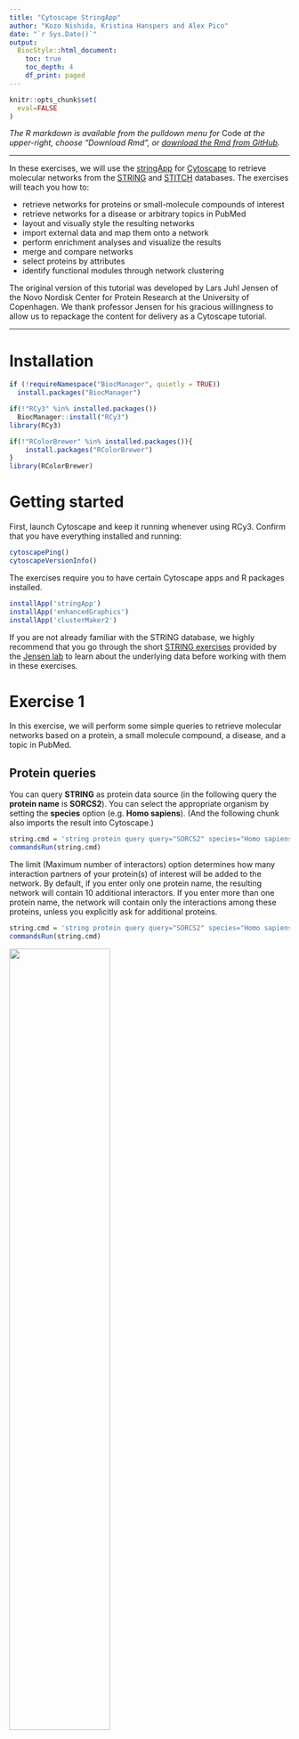```yaml
---
title: "Cytoscape StringApp"
author: "Kozo Nishida, Kristina Hanspers and Alex Pico"
date: "`r Sys.Date()`"
output:
  BiocStyle::html_document:
    toc: true
    toc_depth: 4
    df_print: paged
---
```

```r
knitr::opts_chunk$set(
  eval=FALSE
)
```

*The R markdown is available from the pulldown menu for* Code *at the upper-right, choose "Download Rmd", or [download the Rmd from GitHub](https://raw.githubusercontent.com/cytoscape/cytoscape-automation/master/for-scripters/R/notebooks/stringApp.Rmd).*

<hr />

In these exercises, we will use the [stringApp](http://apps.cytoscape.org/apps/stringApp) for [Cytoscape](http://cytoscape.org/) to retrieve molecular networks from the [STRING](https://string-db.org/) and [STITCH](http://stitch-db.org/) databases. The exercises will teach you how to:

- retrieve networks for proteins or small-molecule compounds of interest
- retrieve networks for a disease or arbitrary topics in PubMed
- layout and visually style the resulting networks
- import external data and map them onto a network
- perform enrichment analyses and visualize the results
- merge and compare networks
- select proteins by attributes
- identify functional modules through network clustering

The original version of this tutorial was developed by Lars Juhl Jensen of the Novo Nordisk Center for Protein Research at the University of Copenhagen. We thank professor Jensen for his gracious willingness to allow us to repackage the content for delivery as a Cytoscape tutorial.

<hr />

# Installation
```r
if (!requireNamespace("BiocManager", quietly = TRUE))
  install.packages("BiocManager")

if(!"RCy3" %in% installed.packages())
  BiocManager::install("RCy3")
library(RCy3)

if(!"RColorBrewer" %in% installed.packages()){
    install.packages("RColorBrewer")
}
library(RColorBrewer)
```

# Getting started
First, launch Cytoscape and keep it running whenever using RCy3. Confirm that you have everything installed and running:
```r
cytoscapePing()
cytoscapeVersionInfo()
```

The exercises require you to have certain Cytoscape apps and R packages installed.

```r
installApp('stringApp')
installApp('enhancedGraphics')
installApp('clusterMaker2')
```

If you are not already familiar with the STRING database, we highly recommend that you go through the short [STRING exercises](https://jensenlab.org/training/string/) provided by the [Jensen lab](https://jensenlab.org/) to learn about the underlying data before working with them in these exercises.

# Exercise 1

In this exercise, we will perform some simple queries to retrieve molecular networks based on a protein, a small molecule compound, a disease, and a topic in PubMed.

## Protein queries

You can query **STRING** as protein data source (in the following query the **protein name** is **SORCS2**).
You can select the appropriate organism by setting the **species** option (e.g. **Homo sapiens**).
(And the following chunk also imports the result into Cytoscape.)

```r
string.cmd = 'string protein query query="SORCS2" species="Homo sapiens"'
commandsRun(string.cmd)
```

The limit (Maximum number of interactors) option determines how many interaction partners of your protein(s) of interest will be added to the network.
By default, if you enter only one protein name, the resulting network will contain 10 additional interactors. If you enter more than one protein name, the network will contain only the interactions among these proteins, unless you explicitly ask for additional proteins.

```r
string.cmd = 'string protein query query="SORCS2" species="Homo sapiens" limit=100'
commandsRun(string.cmd)
```

![](https://cytoscape.github.io/cytoscape-automation/for-scripters/R/notebooks/data/img/stringApp_SORCS2.png){width=60%}

How many nodes are in the resulting network?
How does this compare to the maximum number of interactors you specified?
What types of information does the **Node Table** provide?

## Compound queries

You can query **STITCH** as protein/compound data source (in the following query the **compound name** is **imatinib**).
You can select the organism and number of additional interactors just like for the protein query above.

```r
string.cmd = 'string compound query query="imatinib" species="Homo sapiens"'
commandsRun(string.cmd)
```

![](https://cytoscape.github.io/cytoscape-automation/for-scripters/R/notebooks/data/img/stringApp_imatinib.png){width=60%}

How is this network different from the protein-only network with respect to node types and the information provided in the Node Table?

## Disease queries

You can query **STRING** as disease data source (in the following query the **disease term** is **Alzheimer**).
The stringApp will retrieve a STRING network for the top-N proteins (by default 100) associated with the disease.

```r
string.cmd = 'string disease query disease="Alzheimer"'
commandsRun(string.cmd)
```

![](https://cytoscape.github.io/cytoscape-automation/for-scripters/R/notebooks/data/img/stringApp_alzheimer.png){width=60%}

Which additional attribute column do you get in the Node Table for a disease query compared to a protein query? (Hint: check the last column.)

## PubMed queries

You can query **STRING** as **PubMed** data source (in the following query the query representing a topic of interest is **jet-lag**).
You can use any query that would work on the PubMed website, but it should obviously a topic with related genes or proteins. The stringApp will query PubMed for the abstracts, find the top-N proteins (by default 100) associated with these abstracts, and retrieve a STRING network for them.

```r
string.cmd = 'string pubmed query pubmed="jet-lag"'
commandsRun(string.cmd)
```

![](https://cytoscape.github.io/cytoscape-automation/for-scripters/R/notebooks/data/img/stringApp_jetlag.png){width=60%}

Which attribute column do you get in the Node Table for a PubMed query compared to a disease query? (Hint: check the last columns.)

# Exercise 2
In this exercise, we are going to use the stringApp to query the DISEASES database for proteins associated with ovarian cancer, retrieve a STRING network for them, and explore the resulting network.

Close the current session in Cytoscape:
```r
closeSession(save.before.closing=FALSE)
```

## Retrieve disease network
First, we will run a disease query for *ovarian cancer*:

```r
string.cmd = 'string disease query disease="ovarian cancer" limit=250'
commandsRun(string.cmd)
```

The retrieved network contains a lot of additional information associated with the nodes and edges, such as the protein sequence, tissue expression data, subcellular localization, disease score (Node Table) as well as the confidence scores for the different interaction evidences (Edge Table). In the next few steps, we will explore these data.

Create a dataframe containing the *disease score* and sort it descending by values to see the highest disease scores:

```r
disease.score <- getTableColumns('node', "stringdb::disease score")
disease.score.sorted <- disease.score[order(-disease.score$`stringdb::disease score`),,drop=FALSE]
head(disease.score.sorted)
```

You can highlight the top nodes by selecting the corresponding rows in the table. Here we are selecting the top few nodes based on disease score:

```r
selectNodes(rownames(head(disease.score.sorted)))
```

## Continuous color mapping
The stringApp automatically retrieves information about which compartments the proteins are located from the COMPARTMENTS database. Cytoscape allows you to map attributes of the nodes and edges to visual properties such as node color and edge width. Here, we will map the subcellular localization data for nucleus to the node color.

First, let's remove the String style:
```r
deleteStyleMapping(style.name = 'STRING style v1.5 - ovarian cancer', visual.prop = 'NODE_CUSTOMGRAPHICS_1')
```

For each cellular compartment, a score is defined for each node. Next, let's define a dataframe corresponding to the score for nucleus:
```r
nucleus.nodes <- getTableColumns('node', 'compartment::nucleus')
```

Define the bounds of the values in the *compartment::nucleus* column:
```r
nucleus.min <- min(nucleus.nodes, na.rm = T)
nucleus.max <- max(nucleus.nodes, na.rm = T)
nucleus.center <- nucleus.min + (nucleus.max - nucleus.min)/2
```

```r
data.values = c(nucleus.min, nucleus.center, nucleus.max)
node.colors <- c(brewer.pal(length(data.values), "YlOrRd"))
setNodeColorMapping('compartment::nucleus', data.values, node.colors, style.name = "STRING style v1.5 - ovarian cancer")
```

Because many proteins are located in the nucleus, we will identify the proteins with highest confidence of 5 and create a subnetwork.

```r
top.nodes <- row.names(nucleus.nodes)[which(nucleus.nodes[,1]>=5)]
createSubnetwork(top.nodes,subnetwork.name ='nucleus score 5')
```

![](https://cytoscape.github.io/cytoscape-automation/for-scripters/R/notebooks/data/img/stringApp_nucleus-sub.png){width=60%}

# Exercise 3
In this exercise, we will work with a list of 541 proteins associated with epithelial ovarian cancer (EOC) as identified by phosphoproteomics in the study by [Francavilla et al](https://doi.org/10.1016/j.celrep.2017.03.015). An adapted table with the data from this study is available [here](https://raw.githubusercontent.com/cytoscape/cytoscape-automation/master/for-scripters/R/notebooks/stringApp/Francavilla2017CellRep.tsv).

## Protein network retrieval

Here, we run a query with the first column (UniProt IDs) in the table:

```r
eoc.df <- read.table("https://raw.githubusercontent.com/cytoscape/cytoscape-automation/master/for-scripters/R/notebooks/stringApp/Francavilla2017CellRep.tsv", header = TRUE, sep = "\t", quote="\"", stringsAsFactors = FALSE, check.names = FALSE)
```

```r
string.cmd = paste('string protein query query="', paste(eoc.df$UniProt, collapse = '\n'), '"', sep = "")
commandsRun(string.cmd)
```

![](https://cytoscape.github.io/cytoscape-automation/for-scripters/R/notebooks/data/img/stringApp_eoc.png){width=60%}
How many nodes and edges are there in the resulting network? Do the proteins all form a connected network? Why?

Since we will need to refer to this network later, let's give it a more specific name:
```r
renameNetwork("EOC - data")
```

Cytoscape provides several network layout options.
For example, you can try the **Degree Sorted Circle Layout**

```r
layoutNetwork('degree-circle')
```

and the **Prefuse Force Directed Layout** with **score** as edge weight

```r
layoutNetwork('force-directed edgeAttribute="score"')
```

*Can you find a layout that allows you to easily recognize patterns in the network? Try the Edge-weighted Spring Embedded (Kamada-Kawai) Layout with the attribute ‘score’, which is the combined STRING interaction score.*

```r
layoutNetwork('kamada-kawai edgeAttribute="score"')
```

![](https://cytoscape.github.io/cytoscape-automation/for-scripters/R/notebooks/data/img/stringApp_eoc-kamada-kawai.png){width=60%}

**Note that [yFiles Layout Algorithms App](http://apps.cytoscape.org/apps/yfileslayoutalgorithms) does not support any automation.**

## Discrete color mapping

Cytoscape allows you to map attributes of the nodes and edges to visual properties such as node color and edge width.
Here, we will map the target family data to the node color.

Lets change the node **Fill Color** with **target family** column in the node table. We can also remove the String styling for nodes to better see our data:

```r
deleteStyleMapping(style.name = 'STRING style v1.5', visual.prop = 'NODE_CUSTOMGRAPHICS_1')
column <- "target::family"
values <- c('Kinase', 'GPCR')
colors <- c('#FF0000', '#0000FF')
setNodeColorDefault('#CCCCCC', style.name = "STRING style v1.5")
setNodeColorMapping(column, values, colors, mapping.type = "d", style.name = "STRING style v1.5")
```

![](https://cytoscape.github.io/cytoscape-automation/for-scripters/R/notebooks/data/img/stringApp_style.png){width=60%}
*How many of the proteins in the network are kinases?*

Note that the retrieved network contains a lot of additional information associated with the nodes and edges, such as the protein sequence, tissue expression data (Node Table) as well as the confidence scores for the different interaction evidences (Edge Table). In the following steps, we will explore these data using Cytoscape.

## Data import

Network nodes and edges can have additional information associated with them that we can load into Cytoscape and use for visualization.
We already imported the data from an Excel spreadsheet derived from data provided in the paper mentioned above. Here we check it again with:

```r
head(eoc.df)
```

Now we need to map unique identifiers between the entries in the data and the nodes in the network. The key point of this is to identify which nodes in the network are equivalent to which entries in the table. This enables mapping of data values into visual properties like Fill Color and Shape. This kind of mapping is typically done by comparing the unique Identifier attribute value for each node (Key Column for Network) with the unique Identifier value for each data value (key symbol).

The **Key Column** for Network allows you to set the node attribute column that is to be used as key to map to.
In this case it is **query term** because this attribute contains the UniProt accession numbers you entered when retrieving the network.

To import the node attributes file into Cytoscape, run

```r
loadTableData(as.data.frame(eoc.df), data.key.column = "UniProt", table = "node", table.key.column = "query term")
```

If there is a match between the value of a Key in the dataset and the value the Key Column for Network field in the network, all attribute–value pairs associated with the element in the dataset are assigned to the matching node in the network. 
You will find the imported columns at the end of the Node Table.

## Continuous color mapping

Now, we want to color the nodes according to the quantitative phosphorylation data (log ratio) between disease and healthy tissues for the most significant site for each protein:

```r
logratio.score.table <- getTableColumns('node', "EOC vs FTE&OSE")
```

Since this is a numeric value, we will use the Continuous Mapping as the Mapping Type, and set a color gradient for how abundant each protein is.

```r
logratio.min <- min(logratio.score.table, na.rm = T)
logratio.max <- max(logratio.score.table, na.rm = T)
```

```r
logratio.data.values = c(logratio.min, 0, logratio.max)
logratio.node.colors <- c(brewer.pal(length(logratio.data.values), "RdBu"))
```

```r
setNodeColorMapping('EOC vs FTE&OSE', logratio.data.values, logratio.node.colors, style.name = "STRING style v1.5")
```
The color gradient blue-white-red gives a visualization of the negative-to-positive abundance ratio.

<center>
![](https://cytoscape.github.io/cytoscape-automation/for-scripters/R/notebooks/data/img/stringApp_eoc-final.png){width=60%}

*Are the up-regulated nodes grouped together?*

## Functional enrichment

Next, we will retrieve functional enrichment for the proteins in our network.

The STRING app has built-in enrichment analysis functionality, which includes enrichment for GO Process, GO Component, GO Function, InterPro, KEGG Pathways, and PFAM.

First, we will run the enrichment on the whole network, against the genome: 

```r
string.cmd = 'string retrieve enrichment allNetSpecies="Homo sapiens", background=genome  selectedNodesOnly="false"'
commandsRun(string.cmd)
string.cmd = 'string show enrichment'
commandsRun(string.cmd)
```

A new STRING Enrichment tab will appear in the Table Panel on the bottom. 
It contains a table of enriched terms and corresponding information for each enrichment category.

*Which are the three most statistically significant terms?*

To explore only specific types of terms, e.g. GO terms, and to remove redundant terms from the table, we are going to filter the table to only show GO Process:

```r
string.cmd = 'string filter enrichment categories="GO Process", overlapCutoff = "0.5", removeOverlapping = "true"'
commandsRun(string.cmd)
```

In this way, you will see only the statistically significant GO terms that do not represent largely the same set of proteins within the network.

*Do the functional terms assigned to a protein correlate with whether it is up- or down-regulated?*

Next, we will visualize the top-3 enriched terms in the network by using split charts.

```r
string.cmd = 'string show charts'
commandsRun(string.cmd)
```

<center>
![](https://cytoscape.github.io/cytoscape-automation/for-scripters/R/notebooks/data/img/stringApp_eoc-enrich.png){width=60%}

*Do these terms give good coverage of the proteins in network?*

Finally, you can save the list of enriched terms and associated p-values as a text file locally. Note that this will export a cvs file to your current working directory.

```r
commandsPOST(paste0('table export table="STRING Enrichment: All" options="CSV" outputFile="',paste(getwd(),"string-enrichment-all.csv",sep = "/"),'"'))
```

## Network overlap

Cytoscape provides functionality to merge two or more networks, building either their union, intersection or difference. We will now merge the "ovarian cancner" network we have from the DISEASES query with the one we have from the data, so that we can identify the overlap between them. 

```r
mergeNetworks(c("String Network", "String Network - ovarian cancer"), "Merged Network", operation="intersection")
```

How many nodes are in the intersection?

Now we will make the union of the intersection network, which contains the disease scores, and the experimental network. Make sure that the new merged network has the same number of nodes and edges as ‘String Network’, and that some nodes have a disease score.
```r
mergeNetworks(c("Merged Network", "String Network"), "Union")
```
Now, we can change the visualization of the merged network to be able to identify high disease score proteins. Specifically, we will change the size and color of the nodes to reflect their disease score. 

```r

disease.score.table <- getTableColumns('node', "stringdb::disease score")

min <- min(disease.score.table, na.rm = T)
max <- max(disease.score.table, na.rm = T)
mid <- min + (max - min)/2

node.data.values = c(min, max)
node.sizes = c(35,50)
setNodeSizeMapping("stringdb::disease score", node.data.values, node.sizes, default.size="30", style.name = "default")

color.data.values = c(min, mid, max)
node.colors <- c(brewer.pal(length(color.data.values), "Blues"))
setNodeColorMapping("stringdb::disease score", color.data.values, node.colors, style.name = "default")
```

Let's focus on only the connected nodes:

```r
createSubnetwork(edges='all', subnetwork.name='Union sub')
```

![](https://cytoscape.github.io/cytoscape-automation/for-scripters/R/notebooks/data/img/stringApp_union.png){width=80%}

<!-- # Exercise 4 -->
<!-- In this exercise, we will retrieve virus-host networks for two closely related viruses, merge them into a single network, and then will retrieve the functional enrichment for the host proteins in this network. -->

